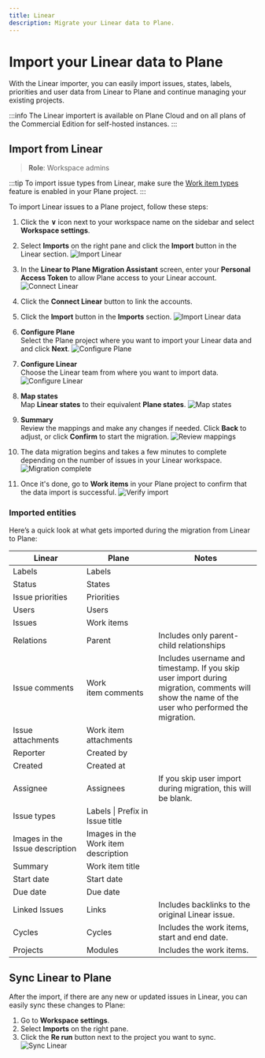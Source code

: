 ```yaml
---
title: Linear
description: Migrate your Linear data to Plane.
---
```


# Import your Linear data to Plane

With the Linear importer, you can easily import issues, states, labels, priorities and user data from Linear to Plane and continue managing your existing projects.

:::info
The Linear importert is available on Plane Cloud and on all plans of the Commercial Edition for self-hosted instances.
:::

## Import from Linear

> **Role**: Workspace admins

:::tip
To import issue types from Linear, make sure the [Work item types](/core-concepts/issues/issue-types) feature is enabled in your Plane project.
:::

To import Linear issues to a Plane project, follow these steps:

1. Click the **∨** icon next to your workspace name on the sidebar and select **Workspace settings**.

2. Select **Imports** on the right pane and click the **Import** button in the Linear section.
   ![Import Linear](https://media.docs.plane.so/importers/linear/import-linear.webp#center)

3. In the **Linear to Plane Migration Assistant** screen, enter your **Personal Access Token** to allow Plane access to your Linear account.
   ![Connect Linear](https://media.docs.plane.so/importers/linear/linear-plane-migration-assistant.webp#center)

4. Click the **Connect Linear** button to link the accounts.

5. Click the **Import** button in the **Imports** section.
   ![Import Linear data](https://media.docs.plane.so/importers/linear/import-linear-data.webp#center)

6. **Configure Plane**  
   Select the Plane project where you want to import your Linear data and and click **Next**.
   ![Configure Plane](https://media.docs.plane.so/importers/linear/configure-plane.webp#center)

7. **Configure Linear**  
   Choose the Linear team from where you want to import data.
   ![Configure Linear](https://media.docs.plane.so/importers/linear/configure-linear.webp#center)

8. **Map states**  
   Map **Linear states** to their equivalent **Plane states**.
   ![Map states](https://media.docs.plane.so/importers/linear/map-states.webp#center)

9. **Summary**  
   Review the mappings and make any changes if needed. Click **Back** to adjust, or click **Confirm** to start the migration.
   ![Review mappings](https://media.docs.plane.so/importers/linear/import-summary.webp#center)

10. The data migration begins and takes a few minutes to complete depending on the number of issues in your Linear workspace.
    ![Migration complete](https://media.docs.plane.so/importers/linear/import-complete.webp#center)

11. Once it's done, go to **Work items** in your Plane project to confirm that the data import is successful.
    ![Verify import](https://media.docs.plane.so/importers/linear/verify-import.webp#center)

### Imported entities

Here’s a quick look at what gets imported during the migration from Linear to Plane:

| Linear                          | Plane                               | Notes                                                                                                                                           |
| ------------------------------- | ----------------------------------- | ----------------------------------------------------------------------------------------------------------------------------------------------- |
| Labels                          | Labels                              |                                                                                                                                                 |
| Status                          | States                              |                                                                                                                                                 |
| Issue priorities                | Priorities                          |                                                                                                                                                 |
| Users                           | Users                               |                                                                                                                                                 |
| Issues                          | Work items                          |                                                                                                                                                 |
| Relations                       | Parent                              | Includes only parent-child relationships                                                                                                        |
| Issue&nbsp;comments             | Work item&nbsp;comments             | Includes username and timestamp. If you skip user import during migration, comments will show the name of the user who performed the migration. |
| Issue attachments               | Work item attachments               |                                                                                                                                                 |
| Reporter                        | Created by                          |                                                                                                                                                 |
| Created                         | Created at                          |                                                                                                                                                 |
| Assignee                        | Assignees                           | If you skip user import during migration, this will be blank.                                                                                   |
| Issue types                     | Labels \| Prefix in Issue title     |                                                                                                                                                 |
| Images in the Issue description | Images in the Work item description |                                                                                                                                                 |
| Summary                         | Work item title                     |                                                                                                                                                 |
| Start date                      | Start date                          |                                                                                                                                                 |
| Due date                        | Due date                            |                                                                                                                                                 |
| Linked Issues                   | Links                               | Includes backlinks to the original Linear issue.                                                                                                |
| Cycles                          | Cycles                              | Includes the work items, start and end date.                                                                                                    |
| Projects                        | Modules                             | Includes the work items.                                                                                                                        |

## Sync Linear to Plane

After the import, if there are any new or updated issues in Linear, you can easily sync these changes to Plane:

1. Go to **Workspace settings**.
2. Select **Imports** on the right pane.
3. Click the **Re run** button next to the project you want to sync.
   ![Sync Linear](https://media.docs.plane.so/importers/linear/rerun-import.webp#center)

